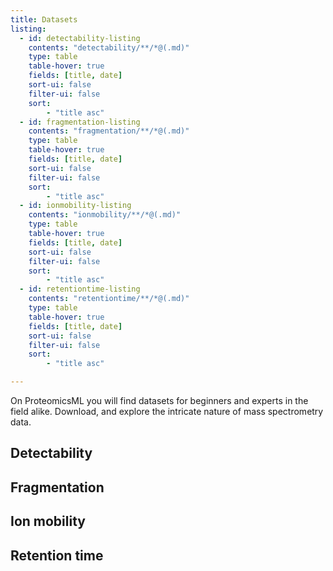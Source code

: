 ```yaml
---
title: Datasets
listing:
  - id: detectability-listing
    contents: "detectability/**/*@(.md)"
    type: table
    table-hover: true
    fields: [title, date]
    sort-ui: false
    filter-ui: false
    sort:
        - "title asc"
  - id: fragmentation-listing
    contents: "fragmentation/**/*@(.md)"
    type: table
    table-hover: true
    fields: [title, date]
    sort-ui: false
    filter-ui: false
    sort:
        - "title asc"
  - id: ionmobility-listing
    contents: "ionmobility/**/*@(.md)"
    type: table
    table-hover: true
    fields: [title, date]
    sort-ui: false
    filter-ui: false
    sort:
        - "title asc"
  - id: retentiontime-listing
    contents: "retentiontime/**/*@(.md)"
    type: table
    table-hover: true
    fields: [title, date]
    sort-ui: false
    filter-ui: false
    sort:
        - "title asc"

---
```


On ProteomicsML you will find datasets for beginners and experts in the field alike.
Download, and explore the intricate nature of mass spectrometry data.

## Detectability

::: {#detectability-listing}
:::


## Fragmentation

::: {#fragmentation-listing}
:::


## Ion mobility

::: {#ionmobility-listing}
:::


## Retention time

::: {#retentiontime-listing}
:::

